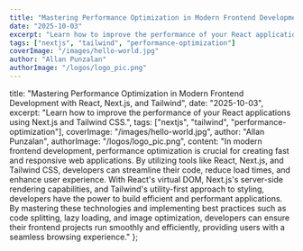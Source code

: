 ```yaml
---
title: "Mastering Performance Optimization in Modern Frontend Development with React, Next.js, and Tailwind"
date: "2025-10-03"
excerpt: "Learn how to improve the performance of your React applications using Next.js and Tailwind CSS."
tags: ["nextjs", "tailwind", "performance-optimization"]
coverImage: "/images/hello-world.jpg"
author: "Allan Punzalan"
authorImage: "/logos/logo_pic.png"
---
```


  title: "Mastering Performance Optimization in Modern Frontend Development with React, Next.js, and Tailwind",
  date: "2025-10-03",
  excerpt: "Learn how to improve the performance of your React applications using Next.js and Tailwind CSS.",
  tags: ["nextjs", "tailwind", "performance-optimization"],
  coverImage: "/images/hello-world.jpg",
  author: "Allan Punzalan",
  authorImage: "/logos/logo_pic.png",
  content: "In modern frontend development, performance optimization is crucial for creating fast and responsive web applications. By utilizing tools like React, Next.js, and Tailwind CSS, developers can streamline their code, reduce load times, and enhance user experience. With React's virtual DOM, Next.js's server-side rendering capabilities, and Tailwind's utility-first approach to styling, developers have the power to build efficient and performant applications. By mastering these technologies and implementing best practices such as code splitting, lazy loading, and image optimization, developers can ensure their frontend projects run smoothly and efficiently, providing users with a seamless browsing experience."
};